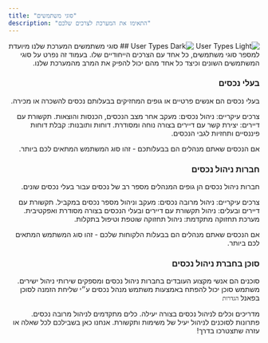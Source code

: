 ```yaml
---
title: "סוגי משתמשים"
description: "התאימו את המערכת לצרכים שלכם"
---
```


<div dir="rtl">
  <img
    className="block dark:hidden"
    src="/images/userTypes.png"
    alt="User Types Light"
  />
  <img
    className="hidden dark:block"
    src="/images/userTypes.png"
    alt="User Types Dark"
  />
## סוגי משתמשים 
המערכת שלנו מיועדת למספר סוגי משתמשים, כל אחד עם הצרכים הייחודיים שלו. בעמוד זה נפרט על סוגי המשתמשים השונים וכיצד כל אחד מהם יכול להפיק את המרב מהמערכת שלנו.

### בעלי נכסים

בעלי נכסים הם אנשים פרטיים או גופים המחזיקים בבעלותם נכסים להשכרה או מכירה.

צרכים עיקריים:
ניהול נכסים: מעקב אחר מצב הנכסים, הכנסות והוצאות.
תקשורת עם דיירים: יצירת קשר עם דיירים בצורה נוחה ומסודרת.
דוחות ותובנות: קבלת דוחות פיננסיים ותחזיות לגבי הנכסים.

<Tip>אם הנכסים שאתם מנהלים הם בבעלותכם - זהו סוג המשתמש המתאים לכם ביותר.</Tip>

### חברות ניהול נכסים

חברות ניהול נכסים הן גופים המנהלים מספר רב של נכסים עבור בעלי נכסים שונים.

צרכים עיקריים:
ניהול מרובה נכסים: מעקב וניהול מספר נכסים במקביל.
תקשורת עם דיירים ובעלים: ניהול תקשורת עם דיירים ובעלי הנכסים בצורה מסודרת ואפקטיבית.
מערכת תחזוקה מתקדמת: ניהול תחזוקה שוטפת וטיפול בתקלות.

<Tip>
  אם הנכסים שאתם מנהלים הם בבעלות הלקוחות שלכם - זהו סוג המשתמש המתאים לכם
  ביותר.
</Tip>

### סוכן בחברת ניהול נכסים

סוכנים הם אנשי מקצוע העובדים בחברות ניהול נכסים ומספקים שירותי ניהול ישירים.
משתמש סוכן יכול להפתח באמצעות משתמש מנהל נכסים ע״י שליחת הזמנה לסוכן בפאנל `הגדרות`

<CardGroup cols={3}>
  <Card title="בעלי נכסים" icon="home" href="/docs/owners">
    מדריכים וכלים לניהול נכסים בצורה יעילה.
  </Card>
  <Card
    title="חברות ניהול נכסים"
    icon="building"
    href="/docs/property-management-companies"
  >
    כלים מתקדמים לניהול מרובה נכסים.
  </Card>
  <Card title="סוכנים" icon="user-tie" href="/docs/agents">
    פתרונות לסוכנים לניהול יעיל של משימות ותקשורת.
  </Card>
</CardGroup>
אנחנו כאן בשבילכם לכל שאלה או עזרה שתצטרכו בדרך!

</div>

